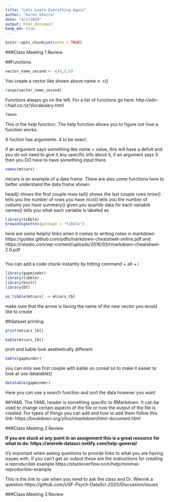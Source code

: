 ```yaml
---
title: "Lets Learn Everything Again"
author: "Karen Vieira"
date: "4/2/2020"
output: html_document
keep_md: true
---
```


```r
knitr::opts_chunk$set(echo = TRUE)
```

###Class Meeting 1 Review

##Functions

```r
vector_name_second <- c(4,5,6)
```

You create a vector like shown above name <- c()

```r
range(vector_name_second)
```
Functions always go on the left. For a list of functions go here: http://adv-r.had.co.nz/Vocabulary.html

```r
?mean
```

This is the help function. The help function allows you to figure out how a function works.

A fuction has arguments. 4 to be exact.

if an argument says something like name = value, this will have a defult and you do not need to give it any specific info about it, if an argument says X then you DO have to have something input there

```r
names(mtcars)
```

mtcars is an example of a data frame. There are also some functions here to better understand the data frame shown.

head() shows the first couple rows
tail() shows the last couple rows
nrow() tells you the number of rows you have
ncol() tells you the number of collums you have
summary() gives you quartile data for each variable
names() tells you what each variable is labeled as

```r
library(tibble)
browseVignettes(package = "tibble")
```

here are some helpful links when it comes to writing notes in markdown https://guides.github.com/pdfs/markdown-cheatsheet-online.pdf and https://rstudio.com/wp-content/uploads/2016/03/rmarkdown-cheatsheet-2.0.pdf

```r

```

You can add a code chunk instantly by hitting command + alt + i

```r
library(gapminder)
library(tibble)
library(knitr)
library(DT)

as_tibble(mtcars) -> mtcars_tbl
```
make sure that the arrow is facing the name of the new vector you would like to create

##dataset printing

```r
print(mtcars_tbl)
```

```r
kable(mtcars_tbl)
```
print and kable look aesthetically different

```r
kable(gapminder)
```
you can only see first couple with kable on consel so to make it easier to look at use datatable() 
```r
datatable(gapminder)
```
Here you can use a search function and sort the data however you want

##YAML
The YAML header is something specific to RMarkdown. It can be used to change certain aspects of the file or how the output of the file is created. 
For types of things you can add and how to add them follow this link: https://bookdown.org/yihui/rmarkdown/html-document.html

###Class Meeting 2 Review

**If you are stuck at any point in an assignment this is a great resource for what to do: https://wiernik-datasci.netlify.com/help-general/**

It's important when asking questions to provide links to what you are having issues with. If you can't get an output these are the instructions for creating a reproducible example https://stackoverflow.com/help/minimal-reproducible-example

This is the link to use when you need to ask the class and Dr. Wiernik a question https://github.com/USF-Psych-DataSci-2020/Discussion/issues

###Class Meeting 3 Review


